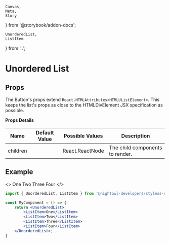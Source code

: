     Canvas,
    Meta,
    Story
} from '@storybook/addon-docs';

    UnorderedList,
    ListItem
} from '..';

<Meta
    component={UnorderedList}
    title='Components/UnorderedList'
/>

# Unordered List

## Props

The Button's props extend `React.HTMLAttributes<HTMLUListElement>`. This keeps the list's 
props as close to the HTMLDivElement JSX specification as possible.

**Props Details**

| Name       | Default Value | Possible Values                      | Description                                                  |
|------------|---------------|--------------------------------------|--------------------------------------------------------------|
| children   |               | React.ReactNode                      | The child components to render.                              |

## Example

<>
    <UnorderedList>
        <ListItem>One</ListItem>
        <ListItem>Two</ListItem>
        <ListItem>Three</ListItem>
        <ListItem>Four</ListItem>
    </UnorderedList>
</>

```jsx
import { UnorderedList, ListItem } from '@nightowl-developers/styless-react';

const MyComponent = () => {
    return <UnorderedList>
        <ListItem>One</ListItem>
        <ListItem>Two</ListItem>
        <ListItem>Three</ListItem>
        <ListItem>Four</ListItem>
    </UnorderedList>;
}
```